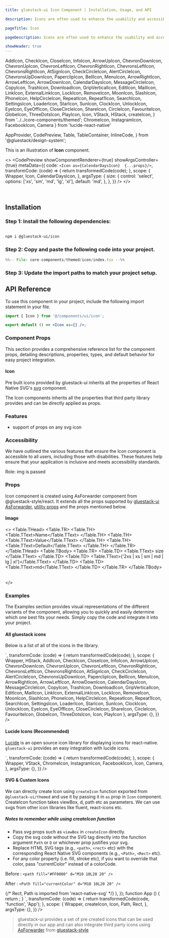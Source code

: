 ```yaml
---
title: gluestack-ui Icon Component | Installation, Usage, and API

description: Icons are often used to enhance the usability and accessibility of digital products by providing users with clear and intuitive visual cues. It serves as an intuitive and easily recognizable way to communicate with users.

pageTitle: Icon

pageDescription: Icons are often used to enhance the usability and accessibility of digital products by providing users with clear and intuitive visual cues. It serves as an intuitive and easily recognizable way to communicate with users.

showHeader: true
---
```



<Meta title="with-gluestack-style/components/Media And Icons/Icon" />

  AddIcon,
  CheckIcon,
  CloseIcon,
  InfoIcon,
  ArrowUpIcon,
  ChevronDownIcon,
  ChevronUpIcon,
  ChevronLeftIcon,
  ChevronRightIcon,
  ChevronsLeftIcon,
  ChevronsRightIcon,
  AtSignIcon,
  CheckCircleIcon,
  AlertCircleIcon,
  ChevronsUpDownIcon,
  PaperclipIcon,
  BellIcon,
  MenuIcon,
  ArrowRightIcon,
  ArrowLeftIcon,
  ArrowDownIcon,
  CalendarDaysIcon,
  MessageCircleIcon,
  CopyIcon,
  TrashIcon,
  DownloadIcon,
  GripVerticalIcon,
  EditIcon,
  MailIcon,
  LinkIcon,
  ExternalLinkIcon,
  LockIcon,
  RemoveIcon,
  MoonIcon,
  SlashIcon,
  PhoneIcon,
  HelpCircleIcon,
  RepeatIcon,
  Repeat1Icon,
  SearchIcon,
  SettingsIcon,
  LoaderIcon,
  StarIcon,
  SunIcon,
  ClockIcon,
  UnlockIcon,
  EyeIcon,
  EyeOffIcon,
  CloseCircleIcon,
  ShareIcon,
  CircleIcon,
  FavouriteIcon,
  GlobeIcon,
  ThreeDotsIcon,
  PlayIcon,
  Icon,
  VStack,
  HStack,
  createIcon,
} from '../../core-components/themed';
  ChromeIcon,
  InstagramIcon,
  FacebookIcon,
  Camera
} from 'lucide-react-native'

  AppProvider,
  CodePreview,
  Table,
  TableContainer,
  InlineCode,
} from '@gluestack/design-system';


This is an illustration of **Icon** component.

<>
  <CodePreview
    showComponentRenderer={true}
    showArgsController={true}
    metaData={{
      code: `
        <Icon as={CalendarDaysIcon}  {...props}/>
      `,
      transformCode: (code) => {
        return transformedCode(code);
      },
      scope: {
        Wrapper,
        Icon,
        CalendarDaysIcon,
      },
      argsType: {
        size: {
          control: 'select',
          options: ['xs', 'sm', 'md', 'lg', 'xl'],
          default: 'md',
        },
      },
    }}
  />
</>

<br />

## Installation

### Step 1: Install the following dependencies:

```bash

npm i @gluestack-ui/icon

```

### Step 2: Copy and paste the following code into your project.

<CollapsibleCode>

```jsx 
%%-- File: core-components/themed/icon/index.tsx --%% 
```

</CollapsibleCode>

### Step 3: Update the import paths to match your project setup.

## API Reference

To use this component in your project, include the following import statement in your file.

```jsx
import { Icon } from '@/components/ui/icon';
```

```jsx
export default () => <Icon as={} />;
```

### Component Props

This section provides a comprehensive reference list for the component props, detailing descriptions, properties, types, and default behavior for easy project integration.

#### Icon

Pre built icons provided by gluestack-ui inherits all the properties of React Native SVG's [svg](https://github.com/software-mansion/react-native-svg/tree/main/Example) component.

The Icon components inherits all the properties that third party library provides and can be directly applied as props.

### Features

- support of props on any svg icon

### Accessibility

We have outlined the various features that ensure the Icon component is accessible to all users, including those with disabilities. These features help ensure that your application is inclusive and meets accessibility standards.

Role: img is passed

### Props

Icon component is created using AsForwarder component from @gluestack-style/react. It extends all the props supported by [gluestack-ui AsForwarder](https://gluestack.io/style/docs/api/as-forwarder), [utility props](/ui/docs/styling/utility-and-sx-props) and the props mentioned below.

#### Image

<>
  <TableContainer>
    <Table>
      <Table.THead>
        <Table.TR>
          <Table.TH>
            <Table.TText>Name</Table.TText>
          </Table.TH>
          <Table.TH>
            <Table.TText>Value</Table.TText>
          </Table.TH>
          <Table.TH>
            <Table.TText>Default</Table.TText>
          </Table.TH>
        </Table.TR>
      </Table.THead>
      <Table.TBody>
        <Table.TR>
          <Table.TD>
            <Table.TText>
              <InlineCode>size</InlineCode>
            </Table.TText>
          </Table.TD>
          <Table.TD>
            <Table.TText>{'2xs | xs | sm | md | lg | xl'}</Table.TText>
          </Table.TD>
          <Table.TD>
            <Table.TText>md</Table.TText>
          </Table.TD>
        </Table.TR>
      </Table.TBody>
    </Table>
  </TableContainer>
</>

### Examples

The Examples section provides visual representations of the different variants of the component, allowing you to quickly and easily determine which one best fits your needs. Simply copy the code and integrate it into your project.

#### All gluestack icons

Below is a list of all of the icons in the library.

<Wrapper>
  <CodePreview
    showComponentRenderer={true}
    showArgsController={false}
    metaData={{
      code: `
        <HStack w="70%" flexWrap= 'wrap' mx='auto'>
              <Icon as={AddIcon} m="$2" w="$4" h="$4" />
              <Icon as={ArrowLeftIcon} m="$2" w="$4" h="$4" />
              <Icon as={ArrowRightIcon} m="$2" w="$4" h="$4" />
              <Icon as={ArrowUpIcon} m="$2" w="$4" h="$4" />
              <Icon as={ArrowDownIcon} m="$2" w="$4" h="$4" />
              <Icon as={ChevronsLeftIcon} m="$2" w="$4" h="$4" />
              <Icon as={ChevronsRightIcon} m="$2" w="$4" h="$4" />
              <Icon as={ChevronsUpDownIcon} m="$2" w="$4" h="$4" />
              <Icon as={AtSignIcon} m="$2" w="$4" h="$4" />
              <Icon as={PaperclipIcon} m="$2" w="$4" h="$4" />
              <Icon as={BellIcon} m="$2" w="$4" h="$4" />
              <Icon as={CalendarDaysIcon} m="$2" w="$4" h="$4" />
              <Icon as={MessageCircleIcon} m="$2" w="$4" h="$4" />
              <Icon as={CheckIcon} m="$2" w="$4" h="$4" />
              <Icon as={ChevronDownIcon} m="$2" w="$4" h="$4" />
              <Icon as={ChevronUpIcon} m="$2" w="$4" h="$4" />
              <Icon as={ChevronLeftIcon} m="$2" w="$4" h="$4" />
              <Icon as={ChevronRightIcon} m="$2" w="$4" h="$4" />
              <Icon as={CloseIcon} m="$2" w="$4" h="$4" />
              <Icon as={CopyIcon} m="$2" w="$4" h="$4" />
              <Icon as={TrashIcon} m="$2" w="$4" h="$4" />
              <Icon as={DownloadIcon} m="$2" w="$4" h="$4" />
              <Icon as={GripVerticalIcon} m="$2" w="$4" h="$4" />
              <Icon as={EditIcon} m="$2" w="$4" h="$4" />
              <Icon as={MailIcon} m="$2" w="$4" h="$4" />
              <Icon as={ExternalLinkIcon} m="$2" w="$4" h="$4" />
              <Icon as={MenuIcon} m="$2" w="$4" h="$4" />
              <Icon as={InfoIcon} m="$2" w="$4" h="$4" />
              <Icon as={LinkIcon} m="$2" w="$4" h="$4" />
              <Icon as={LockIcon} m="$2" w="$4" h="$4" />
              <Icon as={RemoveIcon} m="$2" w="$4" h="$4" />
              <Icon as={MoonIcon} m="$2" w="$4" h="$4" />
              <Icon as={SlashIcon} m="$2" w="$4" h="$4" />
              <Icon as={CheckCircleIcon} m="$2" w="$4" h="$4" />
              <Icon as={PhoneIcon} m="$2" w="$4" h="$4" />
              <Icon as={HelpCircleIcon} m="$2" w="$4" h="$4" />
              <Icon as={RepeatIcon} m="$2" w="$4" h="$4" />
              <Icon as={Repeat1Icon} m="$2" w="$4" h="$4" />
              <Icon as={SearchIcon} m="$2" w="$4" h="$4" />
              <Icon as={SettingsIcon} m="$2" w="$4" h="$4" />
              <Icon as={LoaderIcon} m="$2" w="$4" h="$4" />
              <Icon as={StarIcon} m="$2" w="$4" h="$4" />
              <Icon as={SunIcon} m="$2" w="$4" h="$4" />
              <Icon as={ClockIcon} m="$2" w="$4" h="$4" />
              <Icon as={UnlockIcon} m="$2" w="$4" h="$4" />
              <Icon as={EyeIcon} m="$2" w="$4" h="$4" />
              <Icon as={EyeOffIcon} m="$2" w="$4" h="$4" />
              <Icon as={AlertCircleIcon} m="$2" w="$4" h="$4" />
              <Icon as={CloseCircleIcon} m="$2" w="$4" h="$4" />
              <Icon as={ShareIcon} m="$2" w="$4" h="$4" />
              <Icon as={CircleIcon} m="$2" w="$4" h="$4" />
              <Icon as={FavouriteIcon} m="$2" w="$4" h="$4" />
              <Icon as={GlobeIcon} m="$2" w="$4" h="$4" />
              <Icon as={ThreeDotsIcon} m="$2" w="$4" h="$4" />
              <Icon as={PlayIcon} m="$2" w="$4" h="$4" />
        </HStack>
`,
      transformCode: (code) => {
        return transformedCode(code);
      },
      scope: {
        Wrapper,
        HStack,
        AddIcon,
        CheckIcon,
        CloseIcon,
        InfoIcon,
        ArrowUpIcon,
        ChevronDownIcon,
        ChevronUpIcon,
        ChevronLeftIcon,
        ChevronRightIcon,
        ChevronsLeftIcon,
        ChevronsRightIcon,
        AtSignIcon,
        CheckCircleIcon,
        AlertCircleIcon,
        ChevronsUpDownIcon,
        PaperclipIcon,
        BellIcon,
        MenuIcon,
        ArrowRightIcon,
        ArrowLeftIcon,
        ArrowDownIcon,
        CalendarDaysIcon,
        MessageCircleIcon,
        CopyIcon,
        TrashIcon,
        DownloadIcon,
        GripVerticalIcon,
        EditIcon,
        MailIcon,
        LinkIcon,
        ExternalLinkIcon,
        LockIcon,
        RemoveIcon,
        MoonIcon,
        SlashIcon,
        PhoneIcon,
        HelpCircleIcon,
        RepeatIcon,
        Repeat1Icon,
        SearchIcon,
        SettingsIcon,
        LoaderIcon,
        StarIcon,
        SunIcon,
        ClockIcon,
        UnlockIcon,
        EyeIcon,
        EyeOffIcon,
        CloseCircleIcon,
        ShareIcon,
        CircleIcon,
        FavouriteIcon,
        GlobeIcon,
        ThreeDotsIcon,
        Icon,
        PlayIcon
      },
      argsType: {},
    }}
/>

</Wrapper>

#### Lucide Icons (Recommended)

[Lucide](https://lucide.dev/docs/lucide-react-native) is an open source icon library for displaying icons for react-native. `gluestack-ui` provides an easy integration with lucide icons.

<Wrapper>
  <CodePreview
    showComponentRenderer={true}
    showArgsController={false}
    metaData={{
      code: `
      <VStack space="md" alignItems='center'>
        <Icon as={Camera} />
        <Icon as={ChromeIcon}  />
        <Icon as={InstagramIcon} />
        <Icon as={FacebookIcon} />
      </VStack>
`,
      transformCode: (code) => {
        return transformedCode(code);
      },
      scope: {
        Wrapper,
        VStack,
        ChromeIcon,
        InstagramIcon,
        FacebookIcon,
        Icon,
        Camera,
      },
      argsType: {},
    }}
  />
</Wrapper>

#### SVG & Custom Icons

We can directly create Icon using `createIcon` function exported from `@gluestack-ui/themed` and use it by passing it in `as` prop in `Icon` component.
CreateIcon function takes viewBox, d, path etc as parameters. We can use svgs from other icon libraries like fluent, react-icons etc.

##### Notes to remember while using createIcon function

- Pass svg props such as `viewBox` in `createIcon` directly.
- Copy the svg code without the SVG tag directly into the function argument `Path` or `D` or whichever prop justifies your svg.
- Replace HTML SVG tags (e.g., `<path>`, `<rect>` etc) with the corresponding React Native SVG components (e.g., `<Path>`, `<Rect>` etc).
- For any color property (i.e. fill, stroke etc), if you want to override that color, pass "currentColor" instead of a colorCode.

Before :
`<path fill="#FF0000" d="M10 10L20 20" /> `

After :
`<Path fill="currentColor" d="M10 10L20 20" /> `

<Wrapper>
  <CodePreview
    showComponentRenderer={true}
    showArgsController={false}
    metaData={{
      code: `
        const GluestackIcon = createIcon({
          // createIcon function is imported from '@gluestack-ui/themed'
          viewBox: '0 0 32 32',
          path: (
            <>
              {/* Rect, Path is imported from 'react-native-svg' */}
              <Rect width="32" height="32" rx="2" fill="currentColor"/>
              <Path d="M9.5 14.6642L15.9999 9.87633V12.1358L9.5 16.9236V14.6642Z" fill="white"/>
              <Path d="M22.5 14.6642L16.0001 9.87639V12.1359L22.5 16.9237V14.6642Z" fill="white"/>
              <Path d="M9.5 19.8641L15.9999 15.0763V17.3358L9.5 22.1236V19.8641Z" fill="white"/>
              <Path d="M22.5 19.8642L16.0001 15.0764V17.3358L22.5 22.1237V19.8642Z" fill="white"/>
            </>
          ),
        });
      function App () {
        return <Icon as={GluestackIcon} color='black' size='xl'/>;
      }
      `,
      transformCode: (code) => {
        return transformedCode(code, 'function', 'App');
      },
      scope: {
        Wrapper,
        createIcon,
        Icon,
        Path,
        Rect,
      },
      argsType: {},
    }}
  />
</Wrapper>

> gluestack-ui provides a set of pre created icons that can be used directly in our app and can also integrate third party icons using [AsForwarder](/style/docs/api/as-forwarder) from [gluestack-style](/style)
